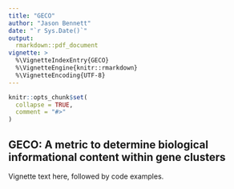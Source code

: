 ```yaml
---
title: "GECO"
author: "Jason Bennett"
date: "`r Sys.Date()`"
output:
  rmarkdown::pdf_document
vignette: >
  %\VignetteIndexEntry{GECO}
  %\VignetteEngine{knitr::rmarkdown}
  %\VignetteEncoding{UTF-8}
---
```


```r
knitr::opts_chunk$set(
  collapse = TRUE,
  comment = "#>"
)
```

## GECO: A metric to determine biological informational content within gene clusters

Vignette text here, followed by code examples.
